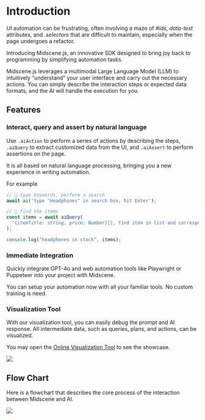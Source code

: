 # Introduction

UI automation can be frustrating, often involving a maze of *#ids*, *data-test* attributes, and *.selectors* that are difficult to maintain, especially when the page undergoes a refactor.

Introducing Midscene.js, an innovative SDK designed to bring joy back to programming by simplifying automation tasks.

Midscene.js leverages a multimodal Large Language Model (LLM) to intuitively “understand” your user interface and carry out the necessary actions. You can simply describe the interaction steps or expected data formats, and the AI will handle the execution for you.

## Features

### Interact, query and assert by natural language

Use `.aiAction` to perform a series of actions by describing the steps, `.aiQuery` to extract customized data from the UI, and `.aiAssert` to perform assertions on the page.

It is all based on natural language processing, bringing you a new experience in writing automation.

For example 

```typescript
// 👀 type keywords, perform a search
await ai('type "Headphones" in search box, hit Enter');

// 👀 find the items
const items = await aiQuery(
  "{itemTitle: string, price: Number}[], find item in list and corresponding price"
);

console.log("headphones in stock", items);
```

### Immediate Integration

Quickly integrate GPT-4o and web automation tools like Playwright or Puppeteer into your project with Midscene. 

You can setup your automation now with all your familiar tools. No custom training is need.

### Visualization Tool

With our visualization tool, you can easily debug the prompt and AI response. All intermediate data, such as queries, plans, and actions, can be visualized.

You may open the [Online Visualization Tool](/visualization/index.html) to see the showcase.

![](/visualizer.jpg)

## Flow Chart

Here is a flowchart that describes the core process of the interaction between Midscene and AI.

![](/flow.png)